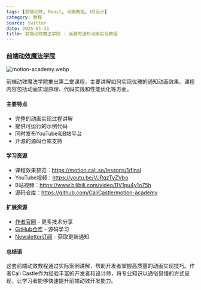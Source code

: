 ```yaml
---
tags: [前端动效, React, 动画教程, UI设计]
category: 教程
source: twitter
date: 2025-01-31
title: 前端动效魔法学院 - 高雅的通知动画实现教程
---
```


### [前端动效魔法学院](https://twitter-thread.com/t/1667704175919243264)

![motion-academy.webp](https://img.mengpeng.tech/i/2025/02/07/67a5dd27d4de6.webp)

前端动效魔法学院推出第二堂课程，主要讲解如何实现优雅的通知动画效果。课程内容包括动画实现原理、代码实践和性能优化等方面。

#### 主要特点

- 完整的动画实现过程讲解
- 提供可运行的示例代码
- 同时发布YouTube和B站平台
- 开源的源码仓库支持

#### 学习资源

- 课程效果预览：https://motion.cali.so/lessons/1/final
- YouTube视频：https://youtu.be/VJRqzTyZVbo
- B站视频：https://www.bilibili.com/video/BV1pu4y1o75h
- 源码仓库：https://github.com/CaliCastle/motion-academy

#### 扩展资源

- [作者官网](https://cali.so) - 更多技术分享
- [GitHub仓库](https://github.com/CaliCastle/motion-academy) - 源码学习
- [Newsletter订阅](https://cali.so) - 获取更新通知

#### 总结语

这套前端动效教程通过实际案例讲解，帮助开发者掌握高质量的动画实现技巧。作者Cali Castle作为经验丰富的开发者和设计师，将专业知识以通俗易懂的方式呈现，让学习者能够快速提升前端动效开发能力。 